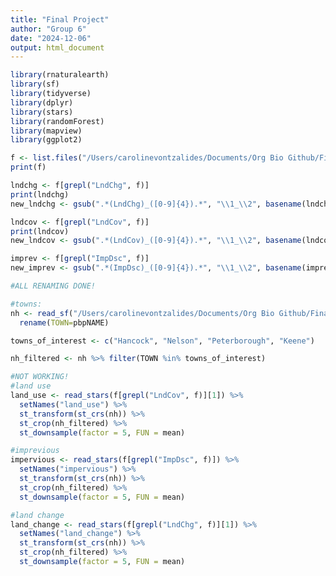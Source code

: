 ```yaml
---
title: "Final Project"
author: "Group 6"
date: "2024-12-06"
output: html_document
---
```


```r
library(rnaturalearth)
library(sf)
library(tidyverse)
library(dplyr)
library(stars)
library(randomForest)
library(mapview)
library(ggplot2)
```

```r
f <- list.files("/Users/carolinevontzalides/Documents/Org Bio Github/Final_Project/NLCD",pattern = ".tif")
print(f)

lndchg <- f[grepl("LndChg", f)]
print(lndchg)
new_lndchg <- gsub(".*(LndChg)_([0-9]{4}).*", "\\1_\\2", basename(lndchg))

lndcov <- f[grepl("LndCov", f)]
print(lndcov)
new_lndcov <- gsub(".*(LndCov)_([0-9]{4}).*", "\\1_\\2", basename(lndcov))

imprev <- f[grepl("ImpDsc", f)]
new_imprev <- gsub(".*(ImpDsc)_([0-9]{4}).*", "\\1_\\2", basename(imprev))

#ALL RENAMING DONE!

#towns: 
nh <- read_sf("/Users/carolinevontzalides/Documents/Org Bio Github/Final_Project/NH/New_Hampshire_Political_Boundaries.shp") %>%
  rename(TOWN=pbpNAME) 

towns_of_interest <- c("Hancock", "Nelson", "Peterborough", "Keene")

nh_filtered <- nh %>% filter(TOWN %in% towns_of_interest)

#NOT WORKING!
#land use
land_use <- read_stars(f[grepl("LndCov", f)][1]) %>%
  setNames("land_use") %>%
  st_transform(st_crs(nh)) %>%
  st_crop(nh_filtered) %>%
  st_downsample(factor = 5, FUN = mean)

#imprevious
impervious <- read_stars(f[grepl("ImpDsc", f)]) %>%
  setNames("impervious") %>%
  st_transform(st_crs(nh)) %>%
  st_crop(nh_filtered) %>%
  st_downsample(factor = 5, FUN = mean)

#land change
land_change <- read_stars(f[grepl("LndChg", f)][1]) %>%
  setNames("land_change") %>%
  st_transform(st_crs(nh)) %>%
  st_crop(nh_filtered) %>%
  st_downsample(factor = 5, FUN = mean)
```
